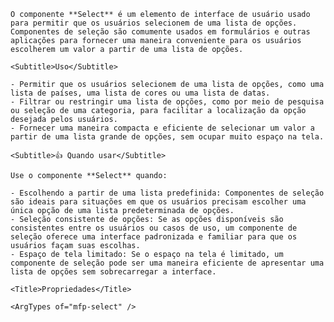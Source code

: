 
<div className="mfp-doc__wrapper" data-theme="light">
  <div className="mfp-doc__container" >
    <Title>Select</Title>

    O componente **Select** é um elemento de interface de usuário usado para permitir que os usuários selecionem de uma lista de opções.
    Componentes de seleção são comumente usados em formulários e outras aplicações para fornecer uma maneira conveniente para os usuários escolherem um valor a partir de uma lista de opções.

    <Subtitle>Uso</Subtitle>

    - Permitir que os usuários selecionem de uma lista de opções, como uma lista de países, uma lista de cores ou uma lista de datas.
    - Filtrar ou restringir uma lista de opções, como por meio de pesquisa ou seleção de uma categoria, para facilitar a localização da opção desejada pelos usuários.
    - Fornecer uma maneira compacta e eficiente de selecionar um valor a partir de uma lista grande de opções, sem ocupar muito espaço na tela.

    <Subtitle>👍 Quando usar</Subtitle>

    Use o componente **Select** quando:

    - Escolhendo a partir de uma lista predefinida: Componentes de seleção são ideais para situações em que os usuários precisam escolher uma única opção de uma lista predeterminada de opções.
    - Seleção consistente de opções: Se as opções disponíveis são consistentes entre os usuários ou casos de uso, um componente de seleção oferece uma interface padronizada e familiar para que os usuários façam suas escolhas.
    - Espaço de tela limitado: Se o espaço na tela é limitado, um componente de seleção pode ser uma maneira eficiente de apresentar uma lista de opções sem sobrecarregar a interface.

    <Title>Propriedades</Title>

    <ArgTypes of="mfp-select" />
  </div>
</div>
